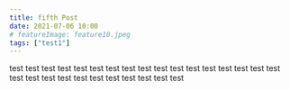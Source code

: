 ```yaml
---
title: fifth Post
date: 2021-07-06 10:00
# featureImage: feature10.jpeg
tags: ["test1"]
---
```


test
test
test
test
test
test
test
test
test
test
test
test
test
test
test
test
test
test
test
test
test
test
test
test
test
test
test
test
